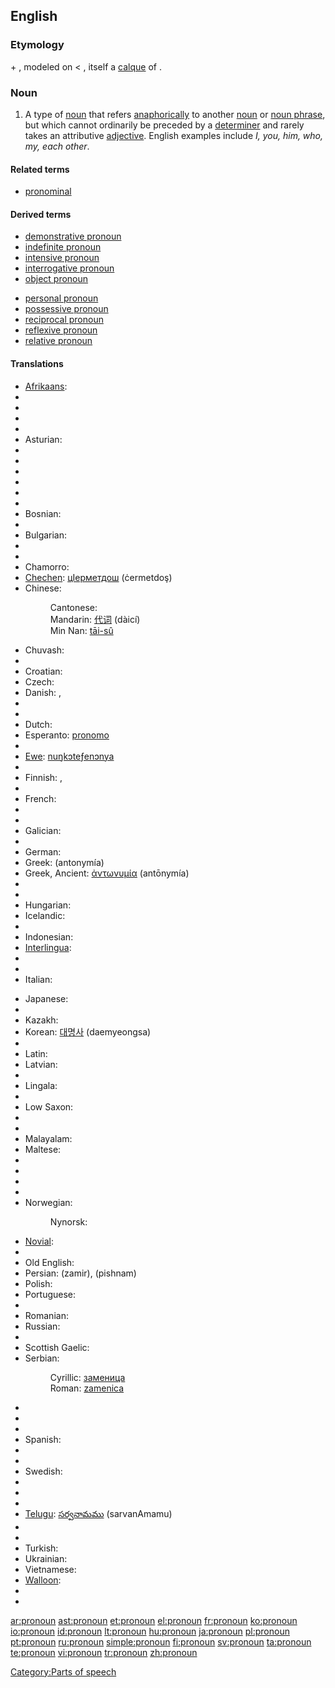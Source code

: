 ==English==
{{wikipedia}}

===Etymology===
{{term|pro-|lang=en}} + {{term|noun|lang=en}}, modeled on {{etyl|frm|en}} {{term|pronom|lang=frm}} < {{etyl|la|en}} {{term|pronomen|lang=la}}, itself a [[calque]] of {{etyl|grc|en}} {{term|ἀντωνυμία|tr=antōnumia|lang=grc|sc=polytonic}}.

===Noun===
{{en-noun}}

# {{grammar}} A type of [[noun]] that refers [[anaphora|anaphorically]] to another [[noun]] or [[noun phrase]], but which cannot ordinarily be preceded by a [[determiner]] and rarely takes an attributive [[adjective]]. English examples include ''I, you, him, who, my, each other''.

====Related terms====
* [[pronominal]]

====Derived terms====
{{top2}}
* [[demonstrative pronoun]]
* [[indefinite pronoun]]
* [[intensive pronoun]]
* [[interrogative pronoun]]
* [[object pronoun]]
{{mid2}}
* [[personal pronoun]]
* [[possessive pronoun]]
* [[reciprocal pronoun]]
* [[reflexive pronoun]]
* [[relative pronoun]]
{{bottom}}

====Translations====
{{trans-top|pronoun}}
* [[Afrikaans]]: {{t+|af|voornaamwoord|xs=Afrikaans}}
* {{trreq|Albanian}}
* {{trreq|Arabic}}
* {{trreq|Aragonese}}
* {{trreq|Armenian}}
* Asturian: {{t|ast|pronome}}
* {{trreq|Azeri}}
* {{trreq|Bashkir}}
* {{trreq|Basque}}
* {{trreq|Belarusian}}
* {{trreq|Bengali}}
* {{trreq|Bishnupriya Manipuri}}
* Bosnian: {{t-|bs|zamjenica|f}}
* {{trreq|Breton}}
* Bulgarian: {{t|bg|местоимение}}
* {{trreq|Burmese}}
* {{trreq|Catalan}}
* Chamorro: {{t|ch|klå'an}}
* [[Chechen]]: [[цIерметдош]] (ċermetdoş)
* Chinese:
*: Cantonese: {{tø|yue|代詞|tr=doi6 ci4|sc=Hani|xs=Cantonese}}
*: Mandarin: [[代词]] (dàicí)
*: Min Nan: [[tāi-sû]]
* Chuvash: {{t|cv|местоимени}}
* {{trreq|Crimean Tatar}}
* Croatian: {{t-|hr|zamjenica|f}}
* Czech: {{t-|cs|zájmeno|n}}
* Danish: {{t+|da|pronomen}}, {{t+|da|stedord}}
* {{trreq|Dimili}}
* {{trreq|Divehi}}
* Dutch: {{t+|nl|voornaamwoord|n}}
* Esperanto: [[pronomo]]
* {{trreq|Estonian}}
* [[Ewe]]: [[nuŋkɔteƒenɔnya]]
* {{trreq|Faroese}}
* Finnish: {{t-|fi|asemo}}, {{t+|fi|pronomini}}
* {{trreq|Franco-Provençal}}
* French: {{t+|fr|pronom|m}}
* {{trreq|Frisian}}
* {{trreq|Friulian}}
* Galician: {{t|gl|pronome}}
* {{trreq|Georgian}}
* German: {{t+|de|Pronomen|n}}
* Greek: {{t+|el|αντωνυμία|f|sc=Grek}} (antonymía)
* Greek, Ancient: [[ἀντωνυμία]] (antōnymía) {{f}}
* {{trreq|Hebrew}}
* {{trreq|Hindi}}
* Hungarian: {{t+|hu|névmás}}
* Icelandic: {{t+|is|fornafn|n}}
* {{trreq|Ido}}
* Indonesian: {{t|id|pronomina}}
* [[Interlingua]]: {{t|ia|pronomine}}
* {{trreq|Interlingue}}
* {{trreq|Irish}}
* Italian: {{t+|it|pronome|m}}
{{trans-mid}}
* Japanese: {{t|ja|代名詞|tr=daimeishí|sc=Jpan}}
* {{trreq|Javanese}}
* Kazakh: {{t|kk|есімдік}}
* Korean: [[대명사]] (daemyeongsa)
* {{trreq|Kyrgyz}}
* Latin: {{t-|la|pronomen|n|alt=prōnōmen}}
* Latvian: {{t|la|vietniekvārds|m}}
* {{trreq|Limburgish}}
* Lingala: {{t|ln|likitana}}
* {{trreq|Lithuanian}}
* Low Saxon: {{t|nds|pronomen}}
* {{trreq|Macedonian}}
* {{trreq|Malay}}
* Malayalam: {{t|ml|സര്‍വ്വനാമം}}
* Maltese: {{t-|mt|pronom|m|xs=Maltese}}
* {{trreq|Mongolian}}
* {{trreq|Nepali}}
* {{trreq|Newari}}
* {{trreq|Northern Sami}}
* Norwegian: {{t+|no|pronomen}}
*: Nynorsk: {{t|nn|pronomen}}
* [[Novial]]: {{t|nov|pronomine}}
* {{trreq|Occitan}}
* Old English: {{t-|ang|binama|m|alt=bīnama|xs=Old English}}
* Persian: {{fa-Arab|[[ضمیر]]}} (zamir), {{fa-Arab|[[پیشنام]]}} (pishnam)
* Polish: {{t+|pl|zaimek|m}}
* Portuguese: {{t+|pt|pronome|m}}
* {{trreq|Quechua}}
* Romanian: {{t+|ro|pronume|n}}
* Russian: {{t+|ru|местоимение|n|tr=mestoiménije|sc=Cyrl}}
* {{trreq|Scots}}
* Scottish Gaelic: {{t|gd|riochdair}}
* Serbian:
*: Cyrillic: [[заменица#Serbian|заменица]] {{f}}
*: Roman: [[zamenica#Serbian|zamenica]] {{f}}
* {{trreq|Sicilian}}
* {{trreq|Slovak}}
* {{trreq|Slovene}}
* Spanish: {{t+|es|pronombre|m}}
* {{trreq|Sundanese}}
* {{trreq|Swahili}}
* Swedish: {{t+|sv|pronomen|n}}
* {{trreq|Tagalog}}
* {{trreq|Tamil}}
* {{trreq|Tatar}}
* [[Telugu]]: [[సర్వనామము]] (sarvanAmamu)
* {{trreq|Thai}}
* {{trreq|Tosk Albanian}}
* Turkish: {{t|tr|zamir}}
* Ukrainian: {{t|uk|займенник}}
* Vietnamese: {{t|vi|đại từ|xs=Vietnamese}}
* [[Walloon]]: {{t|wa|prono}}
* {{trreq|Welsh}}
* {{trreq|Yiddish}}
{{trans-bottom}}

[[Category:Parts of speech]]

[[ar:pronoun]]
[[ast:pronoun]]
[[et:pronoun]]
[[el:pronoun]]
[[fr:pronoun]]
[[ko:pronoun]]
[[io:pronoun]]
[[id:pronoun]]
[[lt:pronoun]]
[[hu:pronoun]]
[[ja:pronoun]]
[[pl:pronoun]]
[[pt:pronoun]]
[[ru:pronoun]]
[[simple:pronoun]]
[[fi:pronoun]]
[[sv:pronoun]]
[[ta:pronoun]]
[[te:pronoun]]
[[vi:pronoun]]
[[tr:pronoun]]
[[zh:pronoun]]
